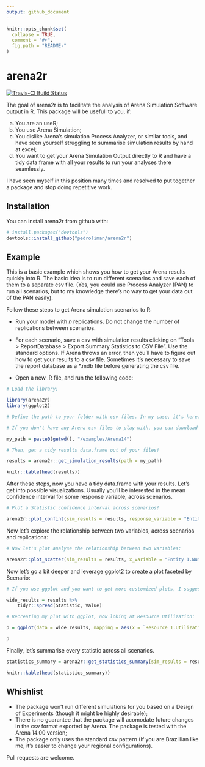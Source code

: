 ```yaml
---
output: github_document
---
```


<!-- README.md is generated from README.Rmd. Please edit that file -->

```r
knitr::opts_chunk$set(
  collapse = TRUE,
  comment = "#>",
  fig.path = "README-"
)
```

# arena2r

[![Travis-CI Build Status](https://travis-ci.org/pedroliman/arena2r.svg?branch=master)](https://travis-ci.org/pedroliman/arena2r)

The goal of arena2r is to facilitate the analysis of Arena Simulation Software output in R. This package will be usefull to you, if:

a) You are an useR;
b) You use Arena Simulation;
c) You dislike Arena's simulation Process Analyzer, or similar tools, and have seen yourself struggling to summarise simulation results by hand at excel;
d) You want to get your Arena Simulation Output directly to R and have a tidy data.frame with all your results to run your analyses there seamlessly.

I have seen myself in this position many times and resolved to put together a package and stop doing repetitive work.

## Installation

You can install arena2r from github with:

```r
# install.packages("devtools")
devtools::install_github("pedroliman/arena2r")
```

## Example

This is a basic example which shows you how to get your Arena results quickly into R. The basic idea is to run different scenarios and save each of them to a separate csv file. (Yes, you could use Process Analyzer (PAN) to run all scenarios, but to my knowledge there's no way to get your data out of the PAN easily).

Follow these steps to get Arena simulation scenarios to R:

* Run your model with $n$ replications. Do not change the number of replications between scenarios.
* For each scenario, save a csv with simulation results clicking on "Tools > ReportDatabase > Export Summary Statistics to CSV File". Use the standard options. If Arena throws an error, then you'll have to figure out how to get your results to a csv file. Sometimes it's necessary to save the report database as a \*.mdb file before generating the csv file.

* Open a new .R file, and run the following code:

```r
# Load the library:

library(arena2r)
library(ggplot2)

# Define the path to your folder with csv files. In my case, it's here:

# If you don't have any Arena csv files to play with, you can download my files in this repository.

my_path = paste0(getwd(), "/examples/Arena14")

# Then, get a tidy results data.frame out of your files!

results = arena2r::get_simulation_results(path = my_path)

knitr::kable(head(results))


```

After these steps, now you have a tidy data.frame with your results. Let's get into possible visualizations. Usually you'll be interested in the mean confidence interval for some response variable, across scenarios.

```r

# Plot a Statistic confidence interval across scenarios!

arena2r::plot_confint(sim_results = results, response_variable = "Entity 1.NumberOut")

```

Now let's explore the relationship between two variables, across scenarios and replications:

```r

# Now let's plot analyse the relationship between two variables:

arena2r::plot_scatter(sim_results = results, x_variable = "Entity 1.NumberIn", y_variable = "Entity 1.NumberOut")

```

Now let's go a bit deeper and leverage ggplot2 to create a plot faceted by Scenario:

```r

# If you use ggplot and you want to get more customized plots, I suggest you to spread your data.frame:

wide_results = results %>%
    tidyr::spread(Statistic, Value)

# Recreating my plot with ggplot, now loking at Resource Utilization:

p = ggplot(data = wide_results, mapping = aes(x = `Resource 1.Utilization`, y = `Entity 1.NumberOut`, color = Scenario)) + geom_point() + facet_wrap(~Scenario)

p

```

Finally, let's summarise every statistic across all scenarios.

```r

statistics_summary = arena2r::get_statistics_summary(sim_results = results, confidence = 0.95)

knitr::kable(head(statistics_summary))


```



## Whishlist

- The package won't run different simulations for you based on a Design of Experiments (though it might be highly desirable);
- There is no guarantee that the package will acomodate future changes in the csv format exported by Arena. The package is tested with the Arena 14.00 version;
- The package only uses the standard csv pattern (If you are Brazillian like me, it's easier to change your regional configurations).

Pull requests are welcome.

